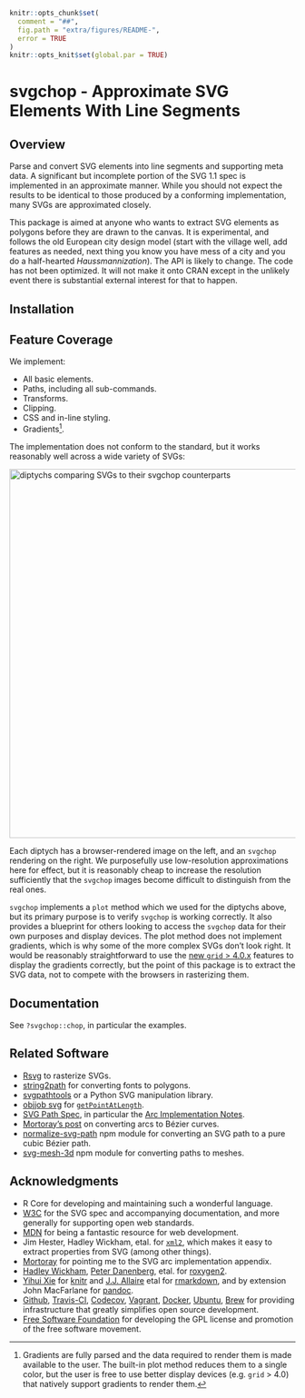 <!-- README.md is generated from README.Rmd. Please edit that file

library(rmarkdown)
render('README.Rmd', output_format=md_document())
# render('README.Rmd', output_format=html_vignette())
-->
```r
knitr::opts_chunk$set(
  comment = "##",
  fig.path = "extra/figures/README-",
  error = TRUE
)
knitr::opts_knit$set(global.par = TRUE)
```
# svgchop - Approximate SVG Elements With Line Segments

## Overview

Parse and convert SVG elements into line segments and supporting meta data.  A
significant but incomplete portion of the SVG 1.1 spec is implemented in an
approximate manner.  While you should not expect the results to be identical to
those produced by a conforming implementation, many SVGs are approximated
closely.

This package is aimed at anyone who wants to extract SVG elements as polygons
before they are drawn to the canvas.  It is experimental, and follows the old
European city design model (start with the village well, add features as needed,
next thing you know you have mess of a city and you do a half-hearted
_Haussmannization_).  The API is likely to change.  The code has not been
optimized.  It will not make it onto CRAN except in the unlikely event there is
substantial external interest for that to happen.

## Installation



## Feature Coverage

We implement:

* All basic elements.
* Paths, including all sub-commands.
* Transforms.
* Clipping.
* CSS and in-line styling.
* Gradients[^gradients].

The implementation does not conform to the standard, but it works reasonably
well across a wide variety of SVGs:

<a href=extra/gallery.png style='text-decoration: none; color: inherit;'>
<img
  src=extra/gallery.png style='width: 650px;' 
  alt="diptychs comparing SVGs to their svgchop counterparts"
>
</a>

Each diptych has a browser-rendered image on the left, and an `svgchop`
rendering on the right.  We purposefully use low-resolution approximations here
for effect, but it is reasonably cheap to increase the resolution sufficiently
that the `svgchop` images become difficult to distinguish from the real ones.

`svgchop` implements a `plot` method which we used for the diptychs above, but
its primary purpose is to verify `svgchop` is working correctly.  It also
provides a blueprint for others looking to access the `svgchop` data for their
own purposes and display devices.  The plot method does not implement gradients,
which is why some of the more complex SVGs don't look right.  It would be
reasonably straightforward to use the [new `grid` > 4.0.x][1] features to
display the gradients correctly, but the point of this package is to extract the
SVG data, not to compete with the browsers in rasterizing them.

## Documentation

See `?svgchop::chop`, in particular the examples.

## Related Software

* [Rsvg](https://cran.r-project.org/package=rsvg) to rasterize SVGs.
* [string2path](https://github.com/yutannihilation/string2path) for converting
  fonts to polygons.
* [svgpathtools](https://github.com/mathandy/svgpathtools) or a Python SVG
  manipulation library.
* [objjob svg](http://objjob.phrogz.net/svg/hierarchy) for
  [`getPointAtLength`](http://phrogz.net/svg/convert_path_to_polygon.xhtml).
* [SVG Path Spec](https://www.w3.org/TR/SVG/paths.html), in particular the [Arc
  Implementation Notes](https://www.w3.org/TR/SVG11/implnote.html#ArcImplementationNotes).
* [Mortoray's
  post](https://mortoray.com/2017/02/16/rendering-an-svg-elliptical-arc-as-bezier-curves/)
  on converting arcs to Bézier curves.
* [normalize-svg-path](https://github.com/jkroso/normalize-svg-path) npm module
  for converting an SVG path to a pure cubic Bézier path.
* [svg-mesh-3d](https://github.com/mattdesl/svg-mesh-3d) npm module for
  converting paths to meshes.

## Acknowledgments

* R Core for developing and maintaining such a wonderful language.
* [W3C](https://www.w3.org/) for the SVG spec and accompanying documentation,
  and more generally for supporting open web standards.
* [MDN](https://developer.mozilla.org/en-US/) for being a fantastic resource for
  web development.
* Jim Hester, Hadley Wickham, etal. for
  [`xml2`](https://cran.r-project.org/package=xml2), which makes
  it easy to extract properties from SVG (among other things).
* [Mortoray](https://twitter.com/edaqa) for pointing me to the SVG arc
  implementation appendix.
* [Hadley Wickham](https://github.com/hadley/), [Peter
  Danenberg](https://github.com/klutometis), etal. for
  [roxygen2](https://cran.r-project.org/package=roxygen2).
* [Yihui Xie](https://github.com/yihui) for
  [knitr](https://cran.r-project.org/package=knitr) and  [J.J.
  Allaire](https://github.com/jjallaire) etal for
  [rmarkdown](https://cran.r-project.org/package=rmarkdown), and by extension
  John MacFarlane for [pandoc](http://pandoc.org/).
* [Github](https://github.com/), [Travis-CI](https://travis-ci.org/),
  [Codecov](https://codecov.io/), [Vagrant](https://www.vagrantup.com/),
  [Docker](https://www.docker.com/), [Ubuntu](https://www.ubuntu.com/),
  [Brew](https://brew.sh/) for providing infrastructure that greatly simplifies
  open source development.
* [Free Software Foundation](http://fsf.org/) for developing the GPL license and
  promotion of the free software movement.

[1]: https://developer.r-project.org/Blog/public/2020/07/15/new-features-in-the-r-graphics-engine/index.html


[^gradients]: Gradients are fully parsed and the data required to render them is
  made available to the user.  The built-in plot method reduces them to a single
  color, but the user is free to use better display devices (e.g. `grid` > 4.0)
  that natively support gradients to render them.

